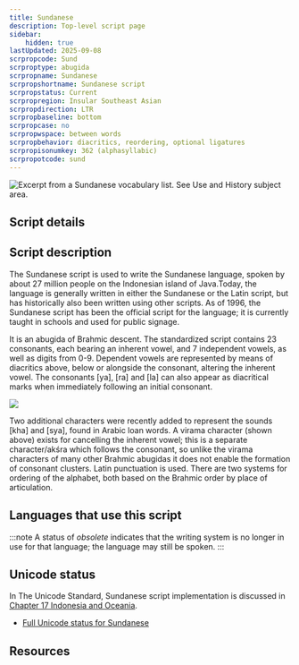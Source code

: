 ```yaml
---
title: Sundanese
description: Top-level script page
sidebar:
    hidden: true
lastUpdated: 2025-09-08
scrpropcode: Sund
scrproptype: abugida
scrpropname: Sundanese
scrpropshortname: Sundanese script
scrpropstatus: Current
scrpropregion: Insular Southeast Asian
scrpropdirection: LTR
scrpropbaseline: bottom
scrpropcase: no
scrpropwspace: between words
scrpropbehavior: diacritics, reordering, optional ligatures
scrpropisonumkey: 362 (alphasyllabic)
scrpropotcode: sund
---
```



![](../images/sund-sample.png "Excerpt from a Sundanese vocabulary list. See Use and History subject area.")

## Script details

<ScriptDetails />

## Script description

The Sundanese script is used to write the Sundanese language, spoken by about 27 million people on the Indonesian island of Java.Today, the language is generally written in either the Sundanese or the Latin script, but has historically also been written using other scripts. As of 1996, the Sundanese script has been the official script for the language; it is currently taught in schools and used for public signage.

It is an abugida of Brahmic descent. The standardized script contains 23 consonants, each bearing an inherent vowel, and 7 independent vowels, as well as digits from 0-9. Dependent vowels are represented by means of diacritics above, below or alongside the consonant, altering the inherent vowel. The consonants [ya], [ra] and [la] can also appear as diacritical marks when immediately following an initial consonant. 

![](../images/sund-SundaVowels.png)

Two additional characters were recently added to represent the sounds [kha] and [sya], found in Arabic loan words. A virama character (shown above) exists for cancelling the inherent vowel; this is a separate character/akśra which follows the consonant, so unlike the virama characters of many other Brahmic abugidas it does not enable the formation of consonant clusters. Latin punctuation is used. There are two systems for ordering of the alphabet, both based on the Brahmic order by place of articulation.

## Languages that use this script

:::note
A status of _obsolete_ indicates that the writing system is no longer in use for that language; the language may still be spoken.
:::

<WsList script='Sund' wsMax='5' />

## Unicode status

In The Unicode Standard, Sundanese script implementation is discussed in [Chapter 17 Indonesia and Oceania](http://www.unicode.org/versions/latest/ch17.pdf).

- [Full Unicode status for Sundanese](/scrlang/unicode/sund-unicode)



## Resources

<ScriptResources detailSummary='seemore' />

